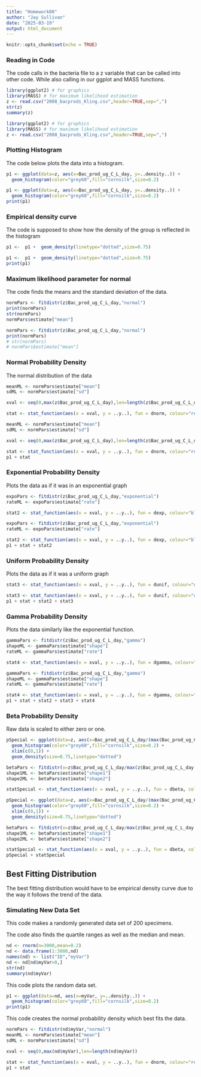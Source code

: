 ```yaml
---
title: "Homework08"
author: "Jay Sullivan"
date: "2025-03-19"
output: html_document
---
```

```r
knitr::opts_chunk$set(echo = TRUE)
```

### Reading in Code

The code calls in the bacteria file to a z variable that can be called into other code. While also calling in our ggplot and MASS functions.
```r
library(ggplot2) # for graphics
library(MASS) # for maximum likelihood estimation
z <- read.csv("2008_bacprods_Kling.csv",header=TRUE,sep=",")
str(z)
summary(z)
```   
```r
library(ggplot2) # for graphics
library(MASS) # for maximum likelihood estimation
z <- read.csv("2008_bacprods_Kling.csv",header=TRUE,sep=",")
```   
### Plotting Histogram
The code below plots the data into a histogram.
```r
p1 <- ggplot(data=z, aes(x=Bac_prod_ug_C_L_day, y=..density..)) +
  geom_histogram(color="grey60",fill="cornsilk",size=0.2)
```
```r
p1 <- ggplot(data=z, aes(x=Bac_prod_ug_C_L_day, y=..density..)) +
  geom_histogram(color="grey60",fill="cornsilk",size=0.2)
print(p1)
```

### Empirical density curve
The code is supposed to show how the density of the group is reflected in the histogram
```r
p1 <-  p1 +  geom_density(linetype="dotted",size=0.75)
```
```r
p1 <-  p1 +  geom_density(linetype="dotted",size=0.75)
print(p1)
```

### Maximum likelihood parameter for normal
The code finds the means and the standard deviation of the data.
```r
normPars <- fitdistr(z$Bac_prod_ug_C_L_day,"normal")
print(normPars)
str(normPars)
normPars$estimate["mean"]
```
```r
normPars <- fitdistr(z$Bac_prod_ug_C_L_day,"normal")
print(normPars)
# str(normPars)
# normPars$estimate["mean"]
```

### Normal Probability Density
The normal distribution of the data
```r
meanML <- normPars$estimate["mean"]
sdML <- normPars$estimate["sd"]

xval <- seq(0,max(z$Bac_prod_ug_C_L_day),len=length(z$Bac_prod_ug_C_L_day))

stat <- stat_function(aes(x = xval, y = ..y..), fun = dnorm, colour="red", n = length(z$Bac_prod_ug_C_L_day), args = list(mean = meanML, sd = sdML))
```
```r
meanML <- normPars$estimate["mean"]
sdML <- normPars$estimate["sd"]

xval <- seq(0,max(z$Bac_prod_ug_C_L_day),len=length(z$Bac_prod_ug_C_L_day))

stat <- stat_function(aes(x = xval, y = ..y..), fun = dnorm, colour="red", n = length(z$Bac_prod_ug_C_L_day), args = list(mean = meanML, sd = sdML))
p1 + stat
```

### Exponential Probability Density
Plots the data as if it was in an exponential graph
```r
expoPars <- fitdistr(z$Bac_prod_ug_C_L_day,"exponential")
rateML <- expoPars$estimate["rate"]

stat2 <- stat_function(aes(x = xval, y = ..y..), fun = dexp, colour="blue", n = length(z$Bac_prod_ug_C_L_day), args = list(rate=rateML))
```
```r
expoPars <- fitdistr(z$Bac_prod_ug_C_L_day,"exponential")
rateML <- expoPars$estimate["rate"]

stat2 <- stat_function(aes(x = xval, y = ..y..), fun = dexp, colour="blue", n = length(z$Bac_prod_ug_C_L_day), args = list(rate=rateML))
p1 + stat + stat2
```

### Uniform Probability Density
Plots the data as if it was a uniform graph
```r
stat3 <- stat_function(aes(x = xval, y = ..y..), fun = dunif, colour="darkgreen", n = length(z$Bac_prod_ug_C_L_day), args = list(min=min(z$Bac_prod_ug_C_L_day), max=max(z$Bac_prod_ug_C_L_day)))
```
```r
stat3 <- stat_function(aes(x = xval, y = ..y..), fun = dunif, colour="darkgreen", n = length(z$Bac_prod_ug_C_L_day), args = list(min=min(z$Bac_prod_ug_C_L_day), max=max(z$Bac_prod_ug_C_L_day)))
p1 + stat + stat2 + stat3
```

### Gamma Probability Density
Plots the data similarly like the exponential function.
```r
gammaPars <- fitdistr(z$Bac_prod_ug_C_L_day,"gamma")
shapeML <- gammaPars$estimate["shape"]
rateML <- gammaPars$estimate["rate"]

stat4 <- stat_function(aes(x = xval, y = ..y..), fun = dgamma, colour="brown", n = length(z$Bac_prod_ug_C_L_day), args = list(shape=shapeML, rate=rateML))
```
```r
gammaPars <- fitdistr(z$Bac_prod_ug_C_L_day,"gamma")
shapeML <- gammaPars$estimate["shape"]
rateML <- gammaPars$estimate["rate"]

stat4 <- stat_function(aes(x = xval, y = ..y..), fun = dgamma, colour="brown", n = length(z$Bac_prod_ug_C_L_day), args = list(shape=shapeML, rate=rateML))
p1 + stat + stat2 + stat3 + stat4
```

### Beta Probability Density
Raw data is scaled to either zero or one.
```r
pSpecial <- ggplot(data=z, aes(x=Bac_prod_ug_C_L_day/(max(Bac_prod_ug_C_L_day + 0.1)), y=..density..)) +
  geom_histogram(color="grey60",fill="cornsilk",size=0.2) +
  xlim(c(0,1)) +
  geom_density(size=0.75,linetype="dotted")

betaPars <- fitdistr(x=z$Bac_prod_ug_C_L_day/max(z$Bac_prod_ug_C_L_day + 0.1),start=list(shape1=1,shape2=2),"beta")
shape1ML <- betaPars$estimate["shape1"]
shape2ML <- betaPars$estimate["shape2"]

statSpecial <- stat_function(aes(x = xval, y = ..y..), fun = dbeta, colour="orchid", n = length(z$Bac_prod_ug_C_L_day), args = list(shape1=shape1ML,shape2=shape2ML))
```
```r
pSpecial <- ggplot(data=z, aes(x=Bac_prod_ug_C_L_day/(max(Bac_prod_ug_C_L_day + 0.1)), y=..density..)) +
  geom_histogram(color="grey60",fill="cornsilk",size=0.2) +
  xlim(c(0,1)) +
  geom_density(size=0.75,linetype="dotted")

betaPars <- fitdistr(x=z$Bac_prod_ug_C_L_day/max(z$Bac_prod_ug_C_L_day + 0.1),start=list(shape1=1,shape2=2),"beta")
shape1ML <- betaPars$estimate["shape1"]
shape2ML <- betaPars$estimate["shape2"]

statSpecial <- stat_function(aes(x = xval, y = ..y..), fun = dbeta, colour="orchid", n = length(z$Bac_prod_ug_C_L_day), args = list(shape1=shape1ML,shape2=shape2ML))
pSpecial + statSpecial
```

## Best Fitting Distribution
The best fitting distribution would have to be empirical density curve due to the way it follows the trend of the data.

### Simulating New Data Set
This code makes a randomly generated data set of 200 specimens.   


The code also finds the quartile ranges as well as the median and mean.
```r
nd <- rnorm(n=3000,mean=0.2)
nd <- data.frame(1:3000,nd)
names(nd) <- list("ID","myVar")
nd <- nd[nd$myVar>0,]
str(nd)
summary(nd$myVar)
```

This code plots the random data set.
```r
p1 <- ggplot(data=nd, aes(x=myVar, y=..density..)) +
  geom_histogram(color="grey60",fill="cornsilk",size=0.2)
print(p1)
```

This code creates the normal probability density which best fits the data.
```r
normPars <- fitdistr(nd$myVar,"normal")
meanML <- normPars$estimate["mean"]
sdML <- normPars$estimate["sd"]

xval <- seq(0,max(nd$myVar),len=length(nd$myVar))

stat <- stat_function(aes(x = xval, y = ..y..), fun = dnorm, colour="red", n = length(nd$myVar), args = list(mean = meanML, sd = sdML))
p1 + stat

```
